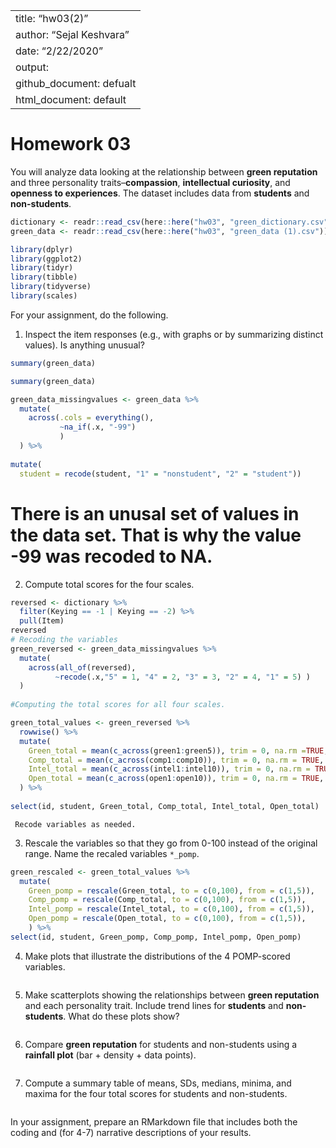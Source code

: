 ---
title: "hw03(2)"
author: "Sejal Keshvara"
date: "2/22/2020"
output: 
  github_document: defualt
  html_document: default 
  ---
  
# Homework 03

You will analyze data looking at the relationship between **green reputation** and three personality traits--**compassion**, **intellectual curiosity**, and **openness to experiences**.
The dataset includes data from **students** and **non-students**.

```r
dictionary <- readr::read_csv(here::here("hw03", "green_dictionary.csv"))
green_data <- readr::read_csv(here::here("hw03", "green_data (1).csv"))
```
```r
library(dplyr)
library(ggplot2)
library(tidyr)
library(tibble)
library(tidyverse)
library(scales)
```

For your assignment, do the following.

  1. Inspect the item responses (e.g., with graphs or by summarizing distinct values). 
     Is anything unusual?
     
```r
summary(green_data)
```

```r

summary(green_data)

green_data_missingvalues <- green_data %>% 
  mutate(
    across(.cols = everything(), 
           ~na_if(.x, "-99")
           )
  ) %>% 
    
mutate(
  student = recode(student, "1" = "nonstudent", "2" = "student"))


```
# There is an unusal set of values in the data set. That is why the value -99 was recoded to NA.  


  2. Compute total scores for the four scales. 
  
```r

reversed <- dictionary %>% 
  filter(Keying == -1 | Keying == -2) %>%
  pull(Item)
reversed
# Recoding the variables 
green_reversed <- green_data_missingvalues %>%
  mutate(
    across(all_of(reversed),
          ~recode(.x,"5" = 1, "4" = 2, "3" = 3, "2" = 4, "1" = 5) )
  )
  
#Computing the total scores for all four scales. 

green_total_values <- green_reversed %>% 
  rowwise() %>% 
  mutate(
    Green_total = mean(c_across(green1:green5)), trim = 0, na.rm =TRUE, 
    Comp_total = mean(c_across(comp1:comp10)), trim = 0, na.rm = TRUE,
    Intel_total = mean(c_across(intel1:intel10)), trim = 0, na.rm = TRUE,
    Open_total = mean(c_across(open1:open10)), trim = 0, na.rm = TRUE,
  ) %>% 
  
select(id, student, Green_total, Comp_total, Intel_total, Open_total)


```
     Recode variables as needed.
  3. Rescale the variables so that they go from 0-100 instead of the original range.
     Name the recaled variables `*_pomp`.
     
```r
green_rescaled <- green_total_values %>%
  mutate(
    Green_pomp = rescale(Green_total, to = c(0,100), from = c(1,5)), 
    Comp_pomp = rescale(Comp_total, to = c(0,100), from = c(1,5)), 
    Intel_pomp = rescale(Intel_total, to = c(0,100), from = c(1,5)),
    Open_pomp = rescale(Open_total, to = c(0,100), from = c(1,5)),
    ) %>% 
select(id, student, Green_pomp, Comp_pomp, Intel_pomp, Open_pomp)
```
  4. Make plots that illustrate the distributions of the 4 POMP-scored variables.
  
```r





```
  5. Make scatterplots showing the relationships between **green reputation** and each personality trait.
     Include trend lines for **students** and **non-students**.
     What do these plots show?
     
```r






```
  6. Compare **green reputation** for students and non-students using a **rainfall plot** (bar + density + data points).
  
```r







```
  7. Compute a summary table of means, SDs, medians, minima, and maxima for the four total scores for students and non-students.
```r





```
In your assignment, prepare an RMarkdown file that includes both the coding and (for 4-7) narrative descriptions of your results.
